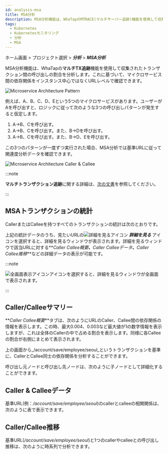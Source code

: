 ```yaml
---
id: analysis-msa
title: MSA分析
description: MSA分析機能は、WhaTapのMTRACE(マルチサーバー追跡)機能を使用して収集されたトランザクション間の呼び出しの割合を分析します。
tags:
  - Kubernetes
  - Kubernetesモニタリング
  - 分析
  - MSA
---
```


ホーム画面 > プロジェクト選択 > **_分析_** > **_MSA分析_**

MSA分析機能は、WhaTapの**マルチTX追跡**機能を使用して収集されたトランザクション間の呼び出しの割合を分析します。これに基づいて、マイクロサービス間の依存関係をインスタンス中心ではなくURLレベルで確認できます。

![Microservice Architecture Pattern](https://img.whatap.io/media/images/whatap_application_analysis_msa_pattern.png)

例えば、A、B、C、D、Eという5つのマイクロサービスがあります。ユーザーがAを呼び出すと、ロジックに従って次のような3つの呼び出しパターンが発生すると仮定します。 

1.  A→B、Cを呼び出す。
2.  A→B、Cを呼び出す。また、B→Dを呼び出す。
3.  A→B、Cを呼び出す。また、B→D、Eを呼び出す。 

この3つのパターンが一度ずつ実行された場合、MSA分析では基準URLに従って関連度分析データを確認できます。

![Microservice Architecture Caller & Callee](https://img.whatap.io/media/images/whatap_application_analysis_msa_caller_callee.png)

:::note

**マルチトランザクション追跡**に関する詳細は、[次の文書](../java/trs-multi-trace)を参照してください。

:::

## MSAトランザクションの統計

CallerまたはCalleeを持つすべてのトランザクションの統計は次のとおりです。

<ImgLang img='whatap_application_analysis_msa_2.png' desc='MSA分析' />

上記の統計データのうち、見たいURLの![詳細を見るアイコン](/img/ic-pageview.svg) **_詳細を見る_** アイコンを選択すると、詳細を見るウィンドウが表示されます。詳細を見るウィンドウで該当URLに対する**_Caller Callee概要_**、**_Caller Calleeデータ_**、**_Caller Callee推移_**などの詳細データの表示が可能です。 

:::note 

![全画面表示アイコン](/img/ico-detail-mode.svg)アイコンを選択すると、詳細を見るウィンドウが全画面で表示されます。

:::

## Caller/Calleeサマリー

**_Caller Callee概要_**タブは、次のようにURLのCaller、Callee間の依存関係の情報を表示します。この時、最大0.004、0.003など最大値が1の数字情報を表示しますが、これは全体のCallerの中で占める割合を表示します。同様に各Calleeの割合が右側にまとめて表示されます。

<ImgLang img='whatap_application_analysis_msa_3.png' desc='Caller/Calleeサマリー' />

上の画面から_/account/save/employee/seoul_というトランザクションを基準に、CallerとCallee同士の依存関係を分析することができます。

呼び出し元ノードと呼び出し先ノードは、次のように子ノードとして詳細化することができます。

<ImgLang img='whatap_application_analysis_msa_4.png' desc='Caller Callee 子ノードの詳細な展開' />

## Caller & Calleeデータ

基準URL(例：_/account/save/employee/seoul_)のcallerとcalleeの相関関係は、次のように表で表示できます。

<ImgLang img='whatap_application_analysis_msa_5.png' desc='CallerとCalleeの相関関係' />

## Caller/Callee推移

基準URL(_/account/save/employee/seoul_)と1つのcallerやcalleeとの呼び出し推移は、次のように時系列で分析できます。 

<ImgLang img='whatap_application_analysis_msa_6.png' desc='Caller/Callee推移' />

<!-- 

>

위 화면은 /account/save/employee/seoul, /account/delete/division/daejun이라는 URL을 호출하는 추이가 어떠했는지 표현한 것입니다.

-->
